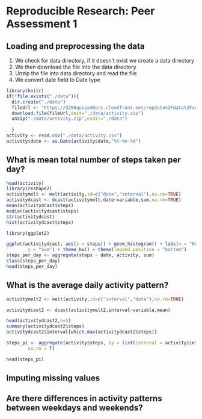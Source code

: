 # Reproducible Research: Peer Assessment 1


## Loading and preprocessing the data
1) We check for data directory, if it doesn't exist we create a data directory
2) We then download the file into the data directory
3) Unzip the file into data directory and read the file
4) We convert date field to Date type

```r
library(knitr)
if(!file.exists("./data")){
  dir.create("./data")
  fileUrl <- "https://d396qusza40orc.cloudfront.net/repdata%2Fdata%2Factivity.zip"
  download.file(fileUrl,dest="./data/activity.zip")
  unzip("./data/activity.zip",exdir="./data")
  
  }
activity <- read.csv("./data/activity.csv")
activity$date <- as.Date(activity$date,"%Y-%m-%d")
```

## What is mean total number of steps taken per day?

```r
head(activity)
library(reshape2)
activitymelt <- melt(activity,id=c("date","interval"),na.rm=TRUE)
activitydcast <- dcast(activitymelt,date~variable,sum,na.rm=TRUE)
mean(activitydcast$steps)
median(activitydcast$steps)
str(activitydcast)
hist(activitydcast$steps)

library(ggplot2)

ggplot(activitydcast, aes(x = steps)) + geom_histogram() + labs(x = "Number of Steps taken per day", 
        y = "Sum") + theme_bw() + theme(legend.position = "bottom")
steps_per_day <- aggregate(steps ~ date, activity, sum)
class(steps_per_day)
head(steps_per_day)
```


## What is the average daily activity pattern?

```r
activitymelt2 <- melt(activity,id=c("interval","date"),na.rm=TRUE)

activitydcast2 <- dcast(activitymelt2,interval~variable,mean)

head(activitydcast2,n=5)
summary(activitydcast2$steps)
activitydcast2$interval[which.max(activitydcast2$steps)]

steps_pi <- aggregate(activity$steps, by = list(interval = activity$interval), FUN = mean, 
        na.rm = T)

head(steps_pi)
```

## Imputing missing values



## Are there differences in activity patterns between weekdays and weekends?

